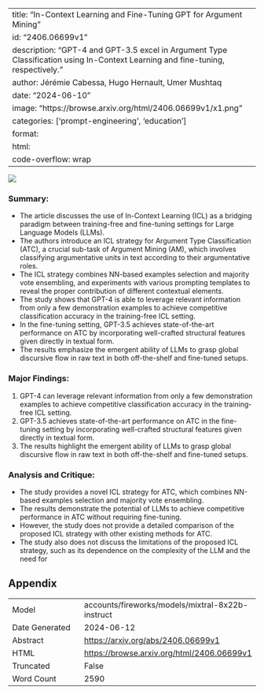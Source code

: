 
---
title: "In-Context Learning and Fine-Tuning GPT for Argument Mining"
id: "2406.06699v1"
description: "GPT-4 and GPT-3.5 excel in Argument Type Classification using In-Context Learning and fine-tuning, respectively."
author: Jérémie Cabessa, Hugo Hernault, Umer Mushtaq
date: "2024-06-10"
image: "https://browse.arxiv.org/html/2406.06699v1/x1.png"
categories: ['prompt-engineering', 'education']
format:
  html:
    code-overflow: wrap
---

![](https://browse.arxiv.org/html/2406.06699v1/x1.png)

### Summary:
- The article discusses the use of In-Context Learning (ICL) as a bridging paradigm between training-free and fine-tuning settings for Large Language Models (LLMs).
- The authors introduce an ICL strategy for Argument Type Classification (ATC), a crucial sub-task of Argument Mining (AM), which involves classifying argumentative units in text according to their argumentative roles.
- The ICL strategy combines NN-based examples selection and majority vote ensembling, and experiments with various prompting templates to reveal the proper contribution of different contextual elements.
- The study shows that GPT-4 is able to leverage relevant information from only a few demonstration examples to achieve competitive classification accuracy in the training-free ICL setting.
- In the fine-tuning setting, GPT-3.5 achieves state-of-the-art performance on ATC by incorporating well-crafted structural features given directly in textual form.
- The results emphasize the emergent ability of LLMs to grasp global discursive flow in raw text in both off-the-shelf and fine-tuned setups.

### Major Findings:
1. GPT-4 can leverage relevant information from only a few demonstration examples to achieve competitive classification accuracy in the training-free ICL setting.
2. GPT-3.5 achieves state-of-the-art performance on ATC in the fine-tuning setting by incorporating well-crafted structural features given directly in textual form.
3. The results highlight the emergent ability of LLMs to grasp global discursive flow in raw text in both off-the-shelf and fine-tuned setups.

### Analysis and Critique:
- The study provides a novel ICL strategy for ATC, which combines NN-based examples selection and majority vote ensembling.
- The results demonstrate the potential of LLMs to achieve competitive performance in ATC without requiring fine-tuning.
- However, the study does not provide a detailed comparison of the proposed ICL strategy with other existing methods for ATC.
- The study also does not discuss the limitations of the proposed ICL strategy, such as its dependence on the complexity of the LLM and the need for

## Appendix

|          |          |
|----------|----------|
| Model     | accounts/fireworks/models/mixtral-8x22b-instruct       |
| Date Generated     | 2024-06-12       |
| Abstract | [https://arxiv.org/abs/2406.06699v1](https://arxiv.org/abs/2406.06699v1)        |
| HTML     | [https://browse.arxiv.org/html/2406.06699v1](https://browse.arxiv.org/html/2406.06699v1)       |
| Truncated       | False       |
| Word Count       | 2590       |